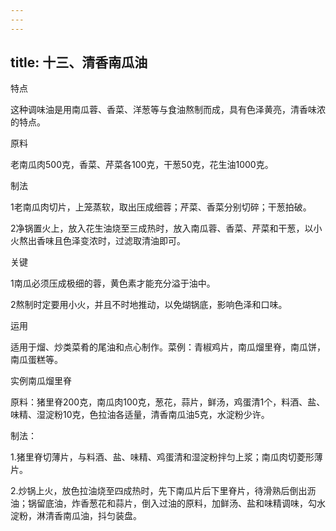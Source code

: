```yaml
---
---
---
```

title: 十三、清香南瓜油
---






特点

这种调味油是用南瓜蓉、香菜、洋葱等与食油熬制而成，具有色泽黄亮，清香味浓的特点。

原料

老南瓜肉500克，香菜、芹菜各100克，干葱50克，花生油1000克。



制法

1老南瓜肉切片，上笼蒸软，取出压成细蓉；芹菜、香菜分别切碎；干葱拍破。

2净锅置火上，放入花生油烧至三成热时，放入南瓜蓉、香菜、芹菜和干葱，以小火熬出香味且色泽变浓时，过滤取清油即可。

关键

1南瓜必须压成极细的蓉，黄色素才能充分溢于油中。

2熬制时定要用小火，并且不时地推动，以免煳锅底，影响色泽和口味。

运用

适用于熘、炒类菜肴的尾油和点心制作。菜例：青椒鸡片，南瓜熘里脊，南瓜饼，南瓜蛋糕等。

实例南瓜熘里脊

原料：猪里脊200克，南瓜肉100克，葱花，蒜片，鲜汤，鸡蛋清1个，料酒、盐、味精、湿淀粉10克，色拉油各适量，清香南瓜油5克，水淀粉少许。

制法：

1.猪里脊切薄片，与料酒、盐、味精、鸡蛋清和湿淀粉拌匀上浆；南瓜肉切菱形薄片。

2.炒锅上火，放色拉油烧至四成热时，先下南瓜片后下里脊片，待滑熟后倒出沥油；锅留底油，炸香葱花和蒜片，倒入过油的原料，加鲜汤、盐和味精调味，勾水淀粉，淋清香南瓜油，抖匀装盘。